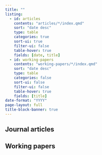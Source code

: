 ```yaml
---
title: ""
listing:
  - id: articles
    contents: "articles/*/index.qmd"
    sort: "date desc"
    type: table
    categories: true
    sort-ui: true
    filter-ui: false
    table-hover: true
    fields: [date, title]
  - id: working-papers
    contents: "working-papers/*/index.qmd"
    sort: "date desc"
    type: table
    categories: false
    sort-ui: false
    filter-ui: false
    table-hover: true
    fields: [title]
date-format: "YYYY"
page-layout: full
title-block-banner: true
---
```


## Journal articles

:::{#articles}
:::

## Working papers

:::{#working-papers}
:::
